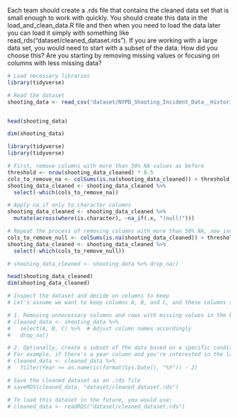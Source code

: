 Each team should create a .rds file that contains the cleaned data set that is small enough to work with quickly. You should create this data in the load_and_clean_data.R file and then when you need to load the data later you can load it simply with something like read_rds("dataset/cleaned_dataset.rds"). If you are working with a large data set, you would need to start with a subset of the data. How did you choose this? Are you starting by removing missing values or focusing on columns with less missing data?


```r
# Load necessary libraries
library(tidyverse)

# Read the dataset
shooting_data <- read_csv("dataset/NYPD_Shooting_Incident_Data__Historic__20240322.csv",show_col_types = FALSE)


head(shooting_data)

dim(shooting_data)
```

```r
library(tidyverse)
library(tidyverse)

# First, remove columns with more than 50% NA values as before
threshold <- nrow(shooting_data_cleaned) * 0.5
cols_to_remove_na <- colSums(is.na(shooting_data_cleaned)) > threshold
shooting_data_cleaned <- shooting_data_cleaned %>%
  select(-which(cols_to_remove_na))

# Apply na_if only to character columns
shooting_data_cleaned <- shooting_data_cleaned %>%
  mutate(across(where(is.character), ~na_if(.x, "(null)")))

# Repeat the process of removing columns with more than 50% NA, now including "(null)" treated as NA
cols_to_remove_null <- colSums(is.na(shooting_data_cleaned)) > threshold
shooting_data_cleaned <- shooting_data_cleaned %>%
  select(-which(cols_to_remove_null))
```


```r
# shooting_data_cleaned <- shooting_data %>% drop_na()

head(shooting_data_cleaned)
dim(shooting_data_cleaned)

```


```r



# Inspect the dataset and decide on columns to keep
# Let's assume we want to keep columns A, B, and C, and these columns should not have missing values

# 1. Removing unnecessary columns and rows with missing values in the key columns
# cleaned_data <- shooting_data %>%
#   select(A, B, C) %>%  # Adjust column names accordingly
#   drop_na()

# 2. Optionally, create a subset of the data based on a specific condition
# For example, if there's a year column and you're interested in the last 2 years
# cleaned_data <- cleaned_data %>%
#   filter(Year >= as.numeric(format(Sys.Date(), "%Y")) - 2)

# Save the cleaned dataset as an .rds file
# saveRDS(cleaned_data, "dataset/cleaned_dataset.rds")

# To load this dataset in the future, you would use:
# cleaned_data <- readRDS("dataset/cleaned_dataset.rds")

```



